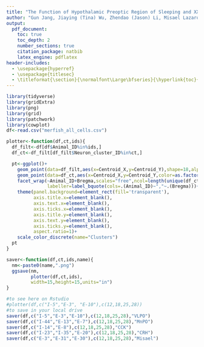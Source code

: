 ```yaml
---
title: "The Function of Hypothalamic Preoptic Region of Sleeping and XX Behaviors in Mouse"
author: "Gun Jang, Jiaying (Tina) Wu, Zhendao (Jason) Li, Misael Lazaro Trigo"
output:
  pdf_document:
    toc: true
    toc_depth: 2
    number_sections: true
    citation_package: natbib
    latex_engine: pdflatex
header-includes:
  - \usepackage{hyperref}
  - \usepackage{titlesec}
  - \titleformat{\section}{\normalfont\Large\bfseries}{\hyperlink{toc}{\thesection}}{1em}{}
---
```


```r
library(tidyverse)
library(gridExtra)
library(png)
library(grid)
library(patchwork)
library(cowplot)
df<-read.csv("merfish_all_cells.csv")
```

```r
plotter<-function(df,ct,ids){
  df_filt<-df[df$Animal_ID%in%ids,]
  df_ct<-df_filt[df_filt$Neuron_cluster_ID%in%ct,]

  pt<-ggplot()+
    geom_point(data=df_filt,aes(x=Centroid_X,y=Centroid_Y),shape=18,alpha=.07)+
    geom_point(data=df_ct,aes(x=Centroid_X,y=Centroid_Y,color=as.factor(Neuron_cluster_ID)),shape=16)+
    facet_wrap(~Animal_ID+Bregma,scales="free",ncol=length(unique(df_ct$Bregma)),
               labeller=label_bquote(cols=.(Animal_ID)~","~.(Bregma)))+
    theme(panel.background=element_rect(fill='transparent'),
          axis.title.x=element_blank(),
          axis.text.x=element_blank(),
          axis.ticks.x=element_blank(),
          axis.title.y=element_blank(),
          axis.text.y=element_blank(),
          axis.ticks.y=element_blank(),
          aspect.ratio=1)+
    scale_color_discrete(name="Clusters")
  pt
}

saver<-function(df,ct,ids,name){
  nm<-paste0(name,".png")
  ggsave(nm,
         plotter(df,ct,ids),
         width=15,height=15,units="in")
}

#to see here on Rstudio
#plotter(df,c("I-5","E-3", "E-10"),c(12,18,25,28))
#to save in your local drive
saver(df,c("I-5","E-3","E-10"),c(12,18,25,28),"VLPO")
saver(df,c("I-44","E-13","E-7"),c(12,18,25,28),"MnPO")
saver(df,c("I-14","E-8"),c(12,18,25,28),"CCK")
saver(df,c("I-23","I-35","E-20"),c(12,18,25,28),"CRH")
saver(df,c("E-3","E-31","E-30"),c(12,18,25,28),"Misael")
```

